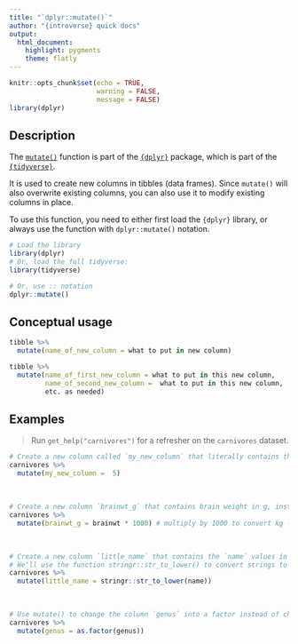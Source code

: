 ```yaml
---
title: "`dplyr::mutate()`"
author: "{introverse} quick docs"
output: 
  html_document:
    highlight: pygments
    theme: flatly
---
```



```r
knitr::opts_chunk$set(echo = TRUE, 
                      warning = FALSE, 
                      message = FALSE)
library(dplyr)
```


## Description

The [`mutate()`](https://dplyr.tidyverse.org/reference/mutate.html) function is part of the [`{dplyr}`](https://dplyr.tidyverse.org/) package, which is part of the [`{tidyverse}`](https://www.tidyverse.org/).

It is used to create new columns in tibbles (data frames). Since `mutate()` will also overwrite existing columns, you can also use it to modify existing columns in place.


<!-- Add the following if the topic is a function that does NOT come with base R, and uncomment/fill in the subsequent multiline HTML comment: -->
To use this function, you need to either first load the `{dplyr}` library, or always use the function with `dplyr::mutate()` notation.

```r
# Load the library
library(dplyr)
# Or, load the full tidyverse:
library(tidyverse)

# Or, use :: notation
dplyr::mutate()
```


## Conceptual usage 

```r
tibble %>% 
  mutate(name_of_new_column = what to put in new column)

tibble %>% 
  mutate(name_of_first_new_column = what to put in this new column,
         name_of_second_new_column =  what to put in this new column,          
         etc. as needed)

```

## Examples

> Run `get_help("carnivores")` for a refresher on the `carnivores` dataset.

```r
# Create a new column called `my_new_column` that literally contains the value `5` at all rows
carnivores %>% 
  mutate(my_new_column =  5)
```

<br>  <!-- Do not delete the <br>, and make sure to keep the previous and following lines blank. -->


```r
# Create a new column `brainwt_g` that contains brain weight in g, instead of kg.
carnivores %>%
  mutate(brainwt_g = brainwt * 1000) # multiply by 1000 to convert kg --> g
```

<br> 


```r
# Create a new column `little_name` that contains the `name` values in lower case.
# We'll use the function stringr::str_to_lower() to convert strings to lower case
carnivores %>%
  mutate(little_name = stringr::str_to_lower(name))
```

<br> 

```r
# Use mutate() to change the column `genus` into a factor instead of character
carnivores %>%
  mutate(genus = as.factor(genus))
```
